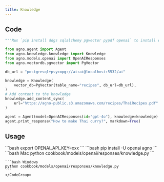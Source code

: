 ```yaml
---
title: Knowledge
---
```


## Code

```python cookbook/models/openai/responses/knowledge.py
"""Run `pip install ddgs sqlalchemy pgvector pypdf openai` to install dependencies."""

from agno.agent import Agent
from agno.knowledge.knowledge import Knowledge
from agno.models.openai import OpenAIResponses
from agno.vectordb.pgvector import PgVector

db_url = "postgresql+psycopg://ai:ai@localhost:5532/ai"

knowledge = Knowledge(
    vector_db=PgVector(table_name="recipes", db_url=db_url),
)
# Add content to the knowledge
knowledge.add_content_sync(
    url="https://agno-public.s3.amazonaws.com/recipes/ThaiRecipes.pdf"
)

agent = Agent(model=OpenAIResponses(id="gpt-4o"), knowledge=knowledge)
agent.print_response("How to make Thai curry?", markdown=True)

```

## Usage

<Steps>
  <Snippet file="create-venv-step.mdx" />

  <Step title="Set your API key">
    ```bash
    export OPENAI_API_KEY=xxx
    ```
  </Step>

  <Step title="Install libraries">
    ```bash
    pip install -U openai agno
    ```
  </Step>

  <Step title="Run Agent">
    <CodeGroup>
    ```bash Mac
    python cookbook/models/openai/responses/knowledge.py
    ```

    ```bash Windows
    python cookbook/models/openai/responses/knowledge.py
    ```
    </CodeGroup>
  </Step>
</Steps>
